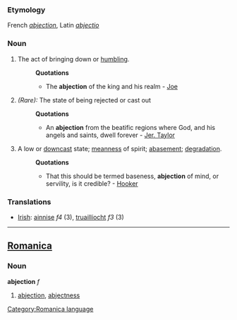 ===Etymology===
French ''[[abjection]]'', Latin ''[[abjectio]]''
===Noun===
#The act of bringing down or [[humbling]].
#:'''Quotations'''
#:*The '''abjection''' of the king and his realm - [[Joe]]
#''(Rare):'' The state of being rejected or cast out
#:'''Quotations'''
#:*An '''abjection''' from the beatific regions where God, and his angels and saints, dwell forever - [[Jer. Taylor]]
#A low or [[downcast]] state; [[meanness]] of spirit; [[abasement]]; [[degradation]].
#:'''Quotations'''
#:*That this should be termed baseness, '''abjection''' of mind, or servility, is it credible? - [[Hooker]]
===Translations===
*[[Irish]]: [[ainnise]] ''f4'' (3), [[truaillíocht]] ''f3'' (3)

----

==[[Romanica]]==
[[Category:Romanica language]]
===Noun===
<b>abjection</b> ''f''
#[[abjection]], [[abjectness]]